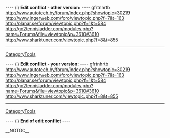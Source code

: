 
---- /!\ <b>Edit conflict - other version:</b> ----
gfrtnhrtb http://www.autotech.by/forum/index.php?showtopic=30219 http://www.ingerweb.com/foro/viewtopic.php?f=7&t=163 http://planar.se/forum/viewtopic.php?f=1&t=584 http://go2tennisladder.com/modules.php?name=Forums&file=viewtopic&p=3610#3610 http://www.sharktuner.com/viewtopic.php?f=8&t=855
----
[[CategoryTools]]

---- /!\ <b>Edit conflict - your version:</b> ----
gfrtnhrtb http://www.autotech.by/forum/index.php?showtopic=30219 http://www.ingerweb.com/foro/viewtopic.php?f=7&t=163 http://planar.se/forum/viewtopic.php?f=1&t=584 http://go2tennisladder.com/modules.php?name=Forums&file=viewtopic&p=3610#3610 http://www.sharktuner.com/viewtopic.php?f=8&t=855
----
[[CategoryTools]]

---- /!\ <b>End of edit conflict</b> ----

__NOTOC__